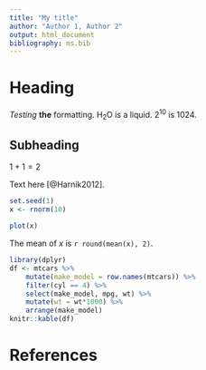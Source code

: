 ```yaml
---
title: "My title"
author: "Author 1, Author 2"
output: html_document
bibliography: ms.bib
---
```


# Heading

*Testing* **the** formatting. H~2~O is a liquid.  2^10^ is 1024.

## Subheading

$1 + 1 = 2$

Text here [@Harnik2012].

```r
set.seed(1)
x <- rnorm(10)
```

```r
plot(x)
```

The mean of $x$ is `r round(mean(x), 2)`.

```r
library(dplyr)
df <- mtcars %>%
    mutate(make_model = row.names(mtcars)) %>%
    filter(cyl == 4) %>%    
    select(make_model, mpg, wt) %>%
    mutate(wt = wt*1000) %>%
    arrange(make_model)
knitr::kable(df) 
```

# References
